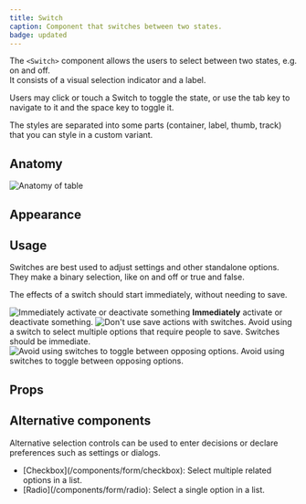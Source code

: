 ```yaml
---
title: Switch
caption: Component that switches between two states.
badge: updated
---
```


The `<Switch>` component allows the users to select between two states, e.g. on and off.  
It consists of a visual selection indicator and a label.

Users may click or touch a Switch to toggle the state, or use the tab key to navigate to it and the space key to toggle it.

The styles are separated into some parts (container, label, thumb, track) that you can style in a custom variant.

## Anatomy

<Image
  src="/switch/switch-anatomy.jpg"
  alt="Anatomy of table"
  width={800}
  height={550}
  className="mx-auto block"
/>

## Appearance

<AppearanceDemo component={title} />

<AppearanceTable component={title} />

## Usage

Switches are best used to adjust settings and other standalone options. They make a binary selection, like on and off or true and false.

The effects of a switch should start immediately, without needing to save.

<GuidelineTiles>
  <Do>
    <Do.Figure>
      <Image
        width={700}
        height={700}
        unoptimized
        src="/switch/switch-do-settings.jpg"
        alt="Immediately activate or deactivate something"
      />
    </Do.Figure>
    <Do.Description>
      <strong>Immediately</strong> activate or deactivate something.
    </Do.Description>
  </Do>
  <Dont>
    <Dont.Figure>
      <Image
        width={700}
        height={700}
        unoptimized
        src="/switch/switch-dont-settings.jpg"
        alt="Don't use save actions with switches."
      />
    </Dont.Figure>
    <Dont.Description>
      Avoid using a switch to select multiple options that require people to
      save. Switches should be immediate.
    </Dont.Description>
  </Dont>
</GuidelineTiles>

<Dont>
  <Dont.Figure>
    <Image
      width={700}
      height={700}
      unoptimized
      src="/switch/switch-dont-opposing-options.jpg"
      alt="Avoid using switches to toggle between opposing options."
    />
  </Dont.Figure>
  <Dont.Description>
    Avoid using switches to toggle between opposing options.
  </Dont.Description>
</Dont>

## Props

<StorybookHintMessage component={title} />

<PropsTable component={title} />

## Alternative components

Alternative selection controls can be used to enter decisions or declare preferences such as settings or dialogs.

<ul>
  <li>
    [Checkbox](/components/form/checkbox): Select multiple related options in a
    list.
  </li>
  <li>[Radio](/components/form/radio): Select a single option in a list.</li>
</ul>
